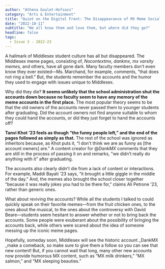 ```yaml
---
author: "Athena Goulet-Hofsass"
category: "Arts & Entertainment"
title: "Quiet on the Digital Front: The Disappearance of MX Meme Social Media"
date: "2022-10-11"
subtitle: "We all know them and love them, but where did they go?"
headline: false
tags:
  - Issue 3 - 2022-23
---
```


A hallmark of Middlesex student culture has all but disappeared. The Middlesex meme pages, consisting of, _Nocontextmx, dankmx, mx varsity memes,_ and others, have all gone dark. Many faculty members don’t even know they ever existed––Ms. Marchand, for example, comments, “that does not ring a bell.” But, the students remember the accounts and the humor they used to engage with issues unique to Middlesex.

Why did they die? **It seems unlikely that the school administration shut the accounts down because no faculty seem to have any memory of the meme accounts in the first place.** The most popular theory seems to be that the old owners of the accounts never passed them to younger students after graduating. Did the account owners not find anyone suitable to whom they could hand the accounts, or did they just forget to hand the accounts off?

**Tanvi Khot ’23 feels as though “the funny people left,” and the end of the pages followed as simply as that.** The rest of the school was ignored as inheritors because, as Khot puts it, “I don't think we are as funny as [the account owners] are.” A content creator for @_DankMX_ comments that they are still in the process of passing it on and remarks, "we didn’t really do anything with it” after graduating.

The accounts also clearly didn’t die from a lack of content or interactions. For example, Maddi Bayati ’23 says, “it brought a little giggle in the middle of the day.” And, the memes also brought the school closer together “because it was really jokes you had to be there for,” claims Ali Petrone ’23, rather than generic ones.

What about reviving the accounts? While all the students I talked to could quickly speak on their favorite memes––from the fruit chicken ones, to the ones about the musical, to the ones about the controversy with David Beare––students seem hesitant to answer whether or not to bring back the accounts. Some people were exuberant about the possibility of bringing the accounts back, while others were scared about the idea of someone messing up the iconic meme pages.

Hopefully, someday soon, Middlesex will see the historic account \_DankMX \_make a comeback, so make sure to give them a follow so you can see that new content! But, if you cannot wait that long, many other new accounts now provide humorous MX content, such as “MX milk drinkers,” “MX salmon,” and “MX sleeping beauties.”
